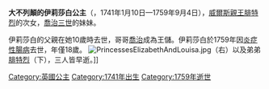 {{Otheruses|subject=威爾斯親王腓特烈的女兒|other=喬治三世的女兒|伊莉莎白公主 (英國)}}
{{Expand language|1=en|time=2020-07-31T08:04:59+00:00}}
{{noteTA
|G1=Country
|G2=PP
|G3=UK Places
|G4=PoliticiansUK 
}}
{{Infobox royalty
| name         = 大不列顛的伊莉莎白
| image        = Elizabeth Caroline 1754 by Liotard.jpg
| birth_date   = {{Birth date|1741|1|10|df=y}}
| birth_place  = {{flag|Great Britain}}[[西敏|西敏]]
| death_date   = {{Death date and age|1759|9|4|1741|1|10|df=y}}
| death_place  = {{flag|Great Britain}}[[基佑宮|基佑宮]]
| burial_place = [[西敏寺|西敏寺]]
| house        = [[漢諾威王朝|漢諾威王朝]]
| father       = [[弗雷德里克_(威爾斯親王)|威爾斯親王腓特烈]]
| mother       = [[薩克森-哥達-阿爾滕堡的奧古絲塔|薩克森-哥達-阿爾滕堡的奧古絲塔]]
}}
'''大不列顛的伊莉莎白公主'''（{{lang-en|Princess Elizabeth of Great Britain}}，1741年1月10日—1759年9月4日），[[弗雷德里克_(威爾斯親王)|威爾斯親王腓特烈]]的次女，[[喬治三世|喬治三世]]的妹妹。

伊莉莎白的父親在她10歲時去世，哥哥[[喬治三世|喬治]]成為王儲。伊莉莎白於1759年因[[炎症性腸病|炎症性腸病]]去世，年僅18歲。
[[File:PrincessesElizabethAndLouisa.jpg|thumb]]（右）以及弟弟[[弗雷德里克王子_(大不列顛)|腓特烈]]（下），三人皆早逝。]]

{{英國公主}}
{{DEFAULTSORT: Elizabeth}}
[[Category:英國公主|Category:英國公主]]
[[Category:1741年出生|Category:1741年出生]]
[[Category:1759年逝世|Category:1759年逝世]]